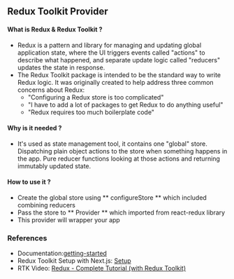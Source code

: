 
<Meta title="Providers/Redux Provider" />

## Redux Toolkit Provider

#### What is Redux & Redux Toolkit ?

* Redux is a pattern and library for managing and updating global application state, where the UI triggers events called "actions" to describe what happened, and separate update logic called "reducers" updates the state in response.
* The Redux Toolkit package is intended to be the standard way to write Redux logic. It was originally created to help address three common concerns about Redux:
  * "Configuring a Redux store is too complicated"
  * "I have to add a lot of packages to get Redux to do anything useful"
  * "Redux requires too much boilerplate code"


#### Why is it needed ?

* It's used as state management tool, it contains one "global" store. Dispatching plain object actions to the store when something happens in the app. Pure reducer functions looking at those actions and returning immutably updated state.


#### How to use it ?

* Create the global store using ** configureStore ** which included combining reducers
* Pass the store to ** Provider ** which imported from react-redux library
* This provider will wrapper your app


### References

* Documentation:[getting-started](https://redux-toolkit.js.org/introduction/getting-started)
* Redux Toolkit Setup with Next.js: [Setup](https://redux-toolkit.js.org/usage/nextjs)
* RTK Video: [Redux - Complete Tutorial (with Redux Toolkit)](https://www.youtube.com/watch?v=5yEG6GhoJBs)
